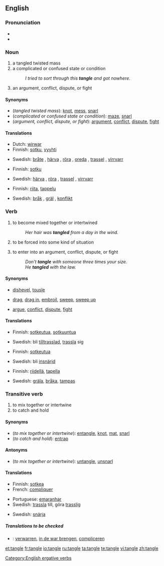 ==English==

===Pronunciation===
*{{audio|en-us-tangle.ogg|Audio (US)}}
*{{rhymes|æŋɡəl}}

===Noun===
{{en-noun}}

# a tangled twisted mass
# a complicated or confused state or condition
#:''I tried to sort through this '''tangle''' and got nowhere.''
# an argument, conflict, dispute, or fight

====Synonyms====
*(''tangled twisted mass''): [[knot]], [[mess]], [[snarl]]
*(''complicated or confused state or condition''): [[maze]], [[snarl]]
*(''argument, conflict, dispute, or fight''): [[argument]], [[conflict]], [[dispute]], [[fight]]

====Translations====
{{trans-top|tangled twisted mass}}
*Dutch: [[wirwar]] {{m}}
*Finnish: [[sotku]], [[vyyhti]]
{{trans-mid}}
*Swedish: [[bråte]] {{c}}, [[härva]] {{c}}, [[röra]] {{c}}, [[oreda]] {{c}}, [[trassel]] {{n}}, [[virrvarr]] {{n}}
{{trans-bottom}}

{{trans-top|complicated or confused state or condition}}
*Finnish: [[sotku]]
{{trans-mid}}
*Swedish: [[härva]] {{c}}, [[röra]] {{c}}, [[trassel]] {{n}}, [[virrvarr]] {{n}}
{{trans-bottom}}

{{trans-top|argument, conflict, dispute, or fight}}
*Finnish: [[riita]], [[tappelu]]
{{trans-mid}}
*Swedish: [[bråk]] {{n}}, [[gräl]] {{n}}, [[konflikt]] {{c}}
{{trans-bottom}}

===Verb===
{{en-verb|tangl|es}}

# {{intransitive}} to become mixed together or intertwined
#:''Her hair was '''tangled''' from a day in the wind.''
# {{intransitive}} to be forced into some kind of situation
# {{intransitive}} to enter into an argument, conflict, dispute, or fight
#:''Don't '''tangle''' with someone three times your size.''
#:''He '''tangled''' with the law.''

====Synonyms====
*{{sense|to become mixed together or intertwined}} [[dishevel]], [[tousle]]
*{{sense|to be forced into some kind of situation}} [[drag]], [[drag in]], [[embroil]], [[sweep]], [[sweep up]]
*{{sense|to enter into an argument, conflict, dispute, or fight}} [[argue]], [[conflict]], [[dispute]], [[fight]]

====Translations====
{{trans-top|to become mixed together or intertwined}}
*Finnish: [[sotkeutua]], [[sotkuuntua]]
{{trans-mid}}
*Swedish: bli [[tilltrasslad]], [[trassla]] sig
{{trans-bottom}}

{{trans-top|to be forced into some kind of situation}}
*Finnish: [[sotkeutua]]
{{trans-mid}}
*Swedish: bli [[insnärjd]]
{{trans-bottom}}

{{trans-top|to enter into an argument, conflict, dispute, or fight}}
*Finnish: [[riidellä]], [[tapella]]
{{trans-mid}}
*Swedish: [[gräla]], [[bråka]], [[tampas]]
{{trans-bottom}}

===Transitive verb===
{{en-verb|tangl|ing}}

# to mix together or intertwine
# to catch and hold

====Synonyms====
*(''to mix together or intertwine''): [[entangle]], [[knot]], [[mat]], [[snarl]]
*(''to catch and hold''): [[entrap]]

====Antonyms====
*(''to mix together or intertwine''): [[untangle]], [[unsnarl]]

====Translations====
{{trans-top|to mix together or intertwine}}
*Finnish: [[sotkea]]
*French: [[compliquer]]
{{trans-mid}}
*Portuguese: [[emaranhar]]
*Swedish: [[trassla]] till, göra [[trasslig]]
{{trans-bottom}}

{{trans-top|to catch and hold}}
{{trans-mid}}
*Swedish: [[snärja]]
{{trans-bottom}}

=====Translations to be checked=====
{{checktrans}}
*{{ttbc|Dutch}}: [[verwarren]], [[in de war brengen]], [[compliceren]]

[[Category:English ergative verbs]]

[[et:tangle]]
[[fr:tangle]]
[[io:tangle]]
[[ru:tangle]]
[[ta:tangle]]
[[te:tangle]]
[[vi:tangle]]
[[zh:tangle]]